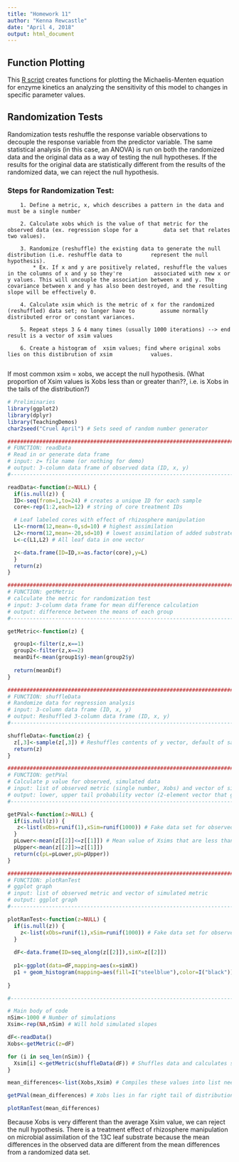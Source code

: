 ```yaml
---
title: "Homework 11"
author: "Kenna Rewcastle"
date: "April 4, 2018"
output: html_document
---
```


## Function Plotting

This [R script](HW11.R) creates functions for plotting the Michaelis-Menten equation for enzyme kinetics an analyzing the sensitivity of this model to changes in specific parameter values.

## Randomization Tests

Randomization tests reshuffle the response variable observations to decouple the response variable from the predictor variable. The same statistical analysis (in this case, an ANOVA) is run on both the randomized data and the original data as a way of testing the null hypotheses. If the results for the original data are statistically different from the results of the randomized data, we can reject the null hypothesis.

### Steps for Randomization Test:
		1. Define a metric, x, which describes a pattern in the data and must be a single number
		
		2. Calculate xobs which is the value of that metric for the observed data (ex. regression slope for a        data set that relates two values).
		
		3. Randomize (reshuffle) the existing data to generate the null distribution (i.e. reshuffle data to         represent the null hypothesis).
			* Ex. If x and y are positively related, reshuffle the values in the columns of x and y so they're          associated with new x or y values. This will uncouple the association between x and y. The                covariance between x and y has also been destroyed, and the resulting slope will be effectively 0.
			
		4. Calculate xsim which is the metric of x for the randomized (reshuffled) data set; no longer have to        assume normally distributed error or constant variances.
		
		5. Repeat steps 3 & 4 many times (usually 1000 iterations) --> end result is a vector of xsim values
		
		6. Create a histogram of  xsim values; find where original xobs lies on this distibrution of xsim            values. 
		
If most common xsim = xobs, we accept the null hypothesis. (What proportion of Xsim values is Xobs less than or greater than??, i.e. is Xobs in the tails of the distribution?)

```r
# Preliminaries
library(ggplot2)
library(dplyr)
library(TeachingDemos)
char2seed("Cruel April") # Sets seed of random number generator

#########################################################################################################
# FUNCTION: readData
# Read in or generate data frame
# input: z= file name (or nothing for demo)
# output: 3-column data frame of observed data (ID, x, y)
#--------------------------------------------------------------------------------------------------------

readData<-function(z=NULL) {
  if(is.null(z)) {
  ID<-seq(from=1,to=24) # creates a unique ID for each sample
  core<-rep(1:2,each=12) # string of core treatment IDs

  # Leaf labeled cores with effect of rhizosphere manipulation
  L1<-rnorm(12,mean=-0,sd=10) # highest assimilation
  L2<-rnorm(12,mean=-20,sd=10) # lowest assimilation of added substrate, mean is close to background   levels
  L<-c(L1,L2) # All leaf data in one vector

  z<-data.frame(ID=ID,x=as.factor(core),y=L)
  }
  return(z)
}

##########################################################################################################
# FUNCTION: getMetric
# calculate the metric for randomization test
# input: 3-column data frame for mean difference calculation
# output: difference between the means of each group
#--------------------------------------------------------------------------------------------------------

getMetric<-function(z) {

  group1<-filter(z,x==1)
  group2<-filter(z,x==2)
  meanDif<-mean(group1$y)-mean(group2$y)
  
  return(meanDif)
}

#########################################################################################################
# FUNCTION: shuffleData
# Randomize data for regression analysis
# input: 3-column data frame (ID, x, y)
# output: Reshuffled 3-column data frame (ID, x, y)
#--------------------------------------------------------------------------------------------------------

shuffleData<-function(z) {
  z[,3]<-sample(z[,3]) # Reshuffles contents of y vector, default of sample is replace=FALSE
  return(z)
}

#########################################################################################################
# FUNCTION: getPVal
# Calculate p value for observed, simulated data
# input: list of observed metric (single number, Xobs) and vector of simulated metric (Xsim)
# output: lower, upper tail probability vector (2-element vector that gives proporation of Xsim data above and below the value of Xobs)
#--------------------------------------------------------------------------------------------------------

getPVal<-function(z=NULL) {
  if(is.null(z)) {
   z<-list(xObs=runif(1),xSim=runif(1000)) # Fake data set for observed and simulated metrics
  }
  pLower<-mean(z[[2]]<=z[[1]]) # Mean value of Xsims that are less than or equal to Xobs
  pUpper<-mean(z[[2]]>=z[[1]]) 
  return(c(pL=pLower,pU=pUpper))
}

#########################################################################################################
# FUNCTION: plotRanTest
# ggplot graph
# input: list of observed metric and vector of simulated metric
# output: ggplot graph
#--------------------------------------------------------------------------------------------------------

plotRanTest<-function(z=NULL) {
  if(is.null(z)) {
    z<-list(xObs=runif(1),xSim=runif(1000)) # Fake data set for observed and simulated metrics
  }
  
  dF<-data.frame(ID=seq_along(z[[2]]),simX=z[[2]])
  
  p1<-ggplot(data=dF,mapping=aes(x=simX))
  p1 + geom_histogram(mapping=aes(fill=I("steelblue"),color=I("black"))) + geom_vline(aes(xintercept=z[[1]],col="red"),lwd=1.5)
  
}

#--------------------------------------------------------------------------------------------------------

# Main body of code
nSim<-1000 # Number of simulations
Xsim<-rep(NA,nSim) # Will hold simulated slopes

dF<-readData()
Xobs<-getMetric(z=dF)

for (i in seq_len(nSim)) {
  Xsim[i] <-getMetric(shuffleData(dF)) # Shuffles data and calculates slope for shuffled data at each iteration
}

mean_differences<-list(Xobs,Xsim) # Compiles these values into list needed for final function

getPVal(mean_differences) # Xobs lies in far right tail of distribution of Xsims 

plotRanTest(mean_differences)
```

Because Xobs is very different than the average Xsim value, we can reject the null hypothesis. There is a treatment effect of rhizosphere manipulation on microbial assimilation of the 13C leaf substrate because the mean differences in the observed data are different from the mean differences from a randomized data set.
